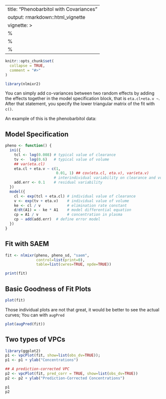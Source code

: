 ------
title: "Phenobarbitol with Covariances"
output: rmarkdown::html_vignette
vignette: >
  %\VignetteIndexEntry{Phenobarbitol}
  %\VignetteEngine{knitr::rmarkdown}
  %\VignetteEncoding{UTF-8}
---

```r
knitr::opts_chunk$set(
  collapse = TRUE,
  comment = "#>"
)
```

```r
library(nlmixr2)
```

You can simply add co-variances between two random effects by adding
the effects together in the model specification block, that is
`eta.cl+eta.v ~`.  After that statement, you specify the lower
triangular matrix of the fit with `c()`.

An example of this is the phenobarbitol data:

## Model Specification
```r
pheno <- function() {
  ini({
    tcl <- log(0.008) # typical value of clearance
    tv <-  log(0.6)   # typical value of volume
    ## var(eta.cl)
    eta.cl + eta.v ~ c(1, 
                       0.01, 1) ## cov(eta.cl, eta.v), var(eta.v)
                      # interindividual variability on clearance and volume
    add.err <- 0.1    # residual variability
  })
  model({
    cl <- exp(tcl + eta.cl) # individual value of clearance
    v <- exp(tv + eta.v)    # individual value of volume
    ke <- cl / v            # elimination rate constant
    d/dt(A1) = - ke * A1    # model differential equation
    cp = A1 / v             # concentration in plasma
    cp ~ add(add.err)  # define error model
  })
}

```
## Fit with SAEM
```r
fit <- nlmixr(pheno, pheno_sd, "saem",
              control=list(print=0), 
              table=list(cwres=TRUE, npde=TRUE))

print(fit)
```
## Basic Goodness of Fit Plots
```r
plot(fit)
```

Those individual plots are not that great, it would be better to see
the actual curves; You can with `augPred`

```r
plot(augPred(fit))
```

## Two types of VPCs

```r
library(ggplot2)
p1 <- vpcPlot(fit, show=list(obs_dv=TRUE));
p1 <- p1 + ylab("Concentrations")

## A prediction-corrected VPC
p2 <- vpcPlot(fit, pred_corr = TRUE, show=list(obs_dv=TRUE))
p2 <- p2 + ylab("Prediction-Corrected Concentrations")

p1
p2
```
